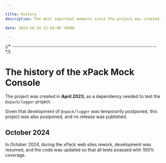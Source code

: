 ```yaml
---

title: History
description: The most important moments since the project was created.

date: 2024-10-24 23:58:00 +0300

---
```


{/* ------------------------------------------------------------------------ */}

# The history of the xPack Mock Console

The project was created in **April 2023**, as a dependency needed
to test the `@xpack/logger` project.

Given that development of `@xpack/logger` was temporarily postponed,
this project was also postponed, and no release was published.

## October 2024

In October 2024, during the xPack web sites rework,
development was resumed, and the code was updated
so that all tests poassed with 100% coverage.

